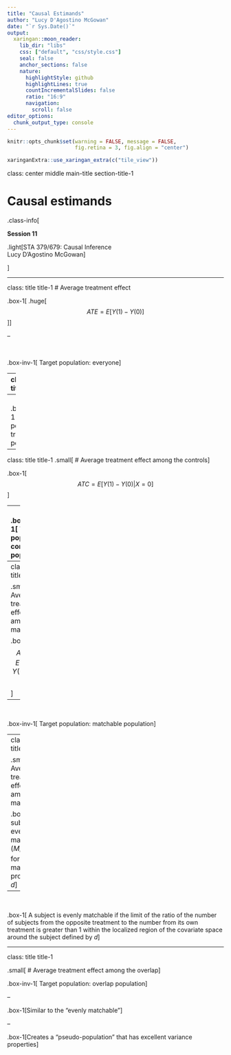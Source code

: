 ```yaml
---
title: "Causal Estimands"
author: "Lucy D'Agostino McGowan"
date: "`r Sys.Date()`"
output:
  xaringan::moon_reader:
    lib_dir: "libs"
    css: ["default", "css/style.css"]
    seal: false
    anchor_sections: false
    nature:
      highlightStyle: github
      highlightLines: true
      countIncrementalSlides: false
      ratio: "16:9"
      navigation:
        scroll: false
editor_options: 
  chunk_output_type: console
---
```


```r
knitr::opts_chunk$set(warning = FALSE, message = FALSE, 
                      fig.retina = 3, fig.align = "center")
```


```r
xaringanExtra::use_xaringan_extra(c("tile_view"))
```

class: center middle main-title section-title-1

# Causal estimands

.class-info[

**Session 11**

.light[STA 379/679: Causal Inference <br>
Lucy D'Agostino McGowan
]

]

---

class: title title-1
# Average treatment effect

.box-1[
.huge[
$$ATE = E[Y(1) - Y(0)]$$
]
]

--

<br>

.box-inv-1[
Target population: everyone
]

---
class: title title-1

.small[
# Average treatment effect among the treated
]

.box-1[
$$ATT = E[Y(1) - Y(0) | X = 1]$$

]

--
<br>
.box-inv-1[
Target population: treated population
]

---
class: title title-1
.small[
# Average treatment effect among the controls
]

.box-1[
$$ATC = E[Y(1) - Y(0) | X = 0]$$
]


--
<br>
.box-inv-1[
Target population: control population
]

---
class: title title-1

.small[
# Average treatment effect among matchable
]

.box-1[
$$ATM_d = E[Y(1) - Y(0) | M_d = 1]$$
]

--
<br>

.box-inv-1[
Target population: matchable population
]

---
class: title title-1

.small[
# Average treatment effect among matchable
]


.box-1[
A subject is evenly matchable $(M_d = 1)$ for a given matching process, $d$
]

--

<br>

.box-1[
A subject is evenly matchable if the limit of the ratio of the number of subjects from the opposite treatment to the number from its own treatment is greater than 1 within the localized region of the covariate space around the subject defined by $d$
]

---

class: title title-1

.small[
# Average treatment effect among the overlap
]

.box-inv-1[
Target population: overlap population
]

--

.box-1[Similar to the "evenly matchable"]

--

.box-1[Creates a "pseudo-population" that has excellent variance properties]





